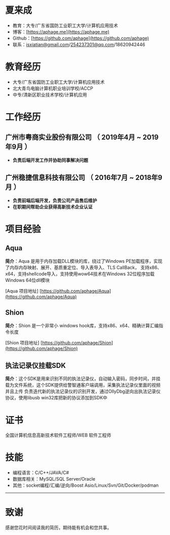 # 夏来成
* 教育：大专/广东省国防工业职工大学/计算机应用技术
* 博客：[https://aphage.me](https://aphage.me)
* Github：[https://github.com/aphage](https://github.com/aphage)
* 联系：isxiatian@gmail.com/254237301@qq.com/18620942446

# 教育经历

* 大专/广东省国防工业职工大学/计算机应用技术
* 北大青鸟电脑计算机职业培训学校/ACCP
* 中专/清新区职业技术学校/计算机应用

# 工作经历

## 广州市粤商实业股份有限公司 （ 2019年4月 ~ 2019年9月 ）

- **负责后端开发工作并协助同事解决问题**

## 广州稳捷信息科技有限公司 （ 2016年7月 ~ 2018年9月 ）

- **负责前端后端开发，负责公司产品售后维护**
- **在职期间帮助企业获得高新技术企业认证**

# 项目经验

## Aqua
**简介**：Aqua 是用于内存加载DLL模块的库，绕过了Windows PE加载程序，实现了内存内存映射、展开、基质重定位、导入表导入、TLS CallBack，
支持x86、x64，支持shellcode导入，支持使用wow64技术在Windows 32位程序加载Windows 64位dll模块

[Aqua 项目地址] [https://github.com/aphage/Aqua](https://github.com/aphage/Aqua)

## Shion
**简介**：Shion 是一个非常小 windows hook库，支持x86、x64、精确计算汇编指令长度

[Shion 项目地址] [https://github.com/aphage/Shion](https://github.com/aphage/Shion)


## 执法记录仪挂载SDK
**简介**：这个SDK是用来识别不同的执法记录仪，自动输入密码，同步时间，并挂载为文件系统，这个SDK提供给警智通客户端调用，采集执法记录仪里面的视频并且上传
负责迭代新的执法记录仪的识别开发，通过OllyDbg逆向出执法记录仪协议，使用libusb win32库把新的协议添加到SDK中

# 证书

全国计算机信息高新技术软件工程师/WEB 软件工程师

# 技能

* 编程语言：C/C++/JAVA/C#
* 数据库相关：MySQL/SQL Server/Oracle
* 其他：socket编程/汇编/逆向/Boost Asio/Linux/Svn/Git/Docker/podman
---
# 致谢
感谢您花时间阅读我的简历，期待能有机会和您共事。